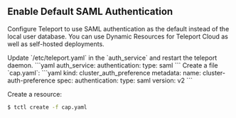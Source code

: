 ## Enable Default SAML Authentication

Configure Teleport to use SAML authentication as the default instead of the local
user database.  You can use Dynamic Resources for Teleport Cloud as well as self-hosted deployments.

<Tabs>
  <TabItem label="Static Config (Self-Hosted)">
 Update `/etc/teleport.yaml` in the `auth_service` and restart the teleport daemon.
  ```yaml
  auth_service:
    authentication:
      type: saml
  ```
  </TabItem>
  <TabItem label="Dynamic Resources (All Editions)">
  Create a file `cap.yaml`:
  ```yaml
  kind: cluster_auth_preference
  metadata:
    name: cluster-auth-preference
  spec:
    authentication:
      type: saml
  version: v2
  ```

  Create a resource:

  ```bash
  $ tctl create -f cap.yaml
  ```
  </TabItem>
</Tabs>
